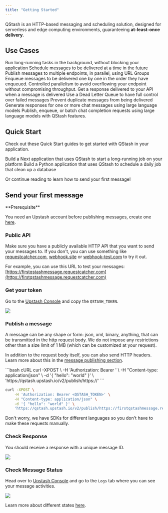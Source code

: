 ```yaml
---
title: "Getting Started"
---
```


QStash is an HTTP-based messaging and scheduling solution, designed for serverless
and edge computing environments, guaranteeing **at-least-once delivery**.

## Use Cases 

<CardGroup cols={2}>
  <Card title="Background Jobs" icon="share-all" href='/qstash/features/background-jobs'>
    Run long-running tasks in the background, without blocking your application
  </Card>
  <Card title="Schedules" icon="calendar-days" href='/qstash/features/schedules'>
    Schedule messages to be delivered at a time in the future
  </Card>
  <Card title="Fan out" icon="arrows-maximize" href='/qstash/features/url-groups'>
    Publish messages to multiple endpoints, in parallel, using URL Groups
  </Card>
  <Card title="FIFO" icon="right-left" href='/qstash/features/queues#ordered-delivery'>
    Enqueue messages to be delivered one by one in the order they have enqueued.
  </Card>
  <Card title="Parallelism" icon="arrows-up-to-line" href='/qstash/features/queues#controlled-parallelism'>
    Controlled parallelism to avoid overflowing your endpoint without compromising throughput.
</Card>
  <Card title="Callbacks" icon="phone" href='/qstash/features/callbacks'>
   Get a response delivered to your API when a message is delivered
  </Card>
  <Card title="Retry Failed Jobs" icon="repeat" href='/qstash/features/dlq'>
    Use a Dead Letter Queue to have full control over failed messages
  </Card>
  <Card title="Deduplication" icon="copy" href='/qstash/features/deduplication'>
    Prevent duplicate messages from being delivered
  </Card>
  <Card title="LLM" icon="message" href="/qstash/features/llm">
    Generate responses for one or more chat messages using large language models
  </Card>
  <Card title="LLM Integrations" icon="shapes" href="/qstash/features/llm#integrations-with-qstash-apis">
    Publish, enqueue, or batch chat completion requests using large language models with QStash features.
  </Card>
</CardGroup>

## Quick Start

Check out these Quick Start guides to get started with QStash in your application.

<CardGroup cols={2}>
  <Card title="Next.js" icon="node-js" href='/qstash/quickstarts/vercel-nextjs'>
    Build a Next application that uses QStash to start a long-running job on your platform
  </Card>
  <Card title="Python" icon="python" href='/qstash/quickstarts/python-vercel'>
    Build a Python application that uses QStash to schedule a daily job that clean up a database
  </Card>
</CardGroup>

Or continue reading to learn how to send your first message!

## Send your first message

<Check>
**Prerequisite**

You need an Upstash account before publishing messages, create one
[here](https://console.upstash.com).
</Check>

### Public API

Make sure you have a publicly available HTTP API that you want to send your
messages to. If you don't, you can use something like
[requestcatcher.com](https://requestcatcher.com/), [webhook.site](https://webhook.site/) or
[webhook-test.com](https://webhook-test.com/) to try it out.

For example, you can use this URL to test your messages: [https://firstqstashmessage.requestcatcher.com](https://firstqstashmessage.requestcatcher.com)

### Get your token

Go to the [Upstash Console](https://console.upstash.com/qstash) and copy the
`QSTASH_TOKEN`.

<Frame>
  <img src="/img/qstash/rest_token.png" />
</Frame>

### Publish a message

A message can be any shape or form: json, xml, binary, anything, that can be
transmitted in the http request body. We do not impose any restrictions other
than a size limit of 1 MB (which can be customized at your request).

In addition to the request body itself, you can also send HTTP headers. Learn
more about this in the [message publishing section](/qstash/howto/publishing).

<CodeGroup>
```bash cURL
curl -XPOST \
    -H 'Authorization: Bearer <QSTASH_TOKEN>' \
    -H "Content-type: application/json" \
    -d '{ "hello": "world" }' \
    'https://qstash.upstash.io/v2/publish/https://<your-api-url>'
```

```bash cURL RequestCatcher
curl -XPOST \
    -H 'Authorization: Bearer <QSTASH_TOKEN>' \
    -H "Content-type: application/json" \
    -d '{ "hello": "world" }' \
    'https://qstash.upstash.io/v2/publish/https://firstqstashmessage.requestcatcher.com/test'
```
</CodeGroup>

Don't worry, we have SDKs for different languages so you don't
have to make these requests manually.

### Check Response

You should receive a response with a unique message ID.

<Frame>
  <img src="/img/qstash/reqcatcher.png" />
</Frame>

### Check Message Status

Head over to [Upstash Console](https://console.upstash.com/qstash) and go to the
`Logs` tab where you can see your message activities.

<Frame>
  <img src="/img/qstash/log.png" />
</Frame>

Learn more about different states [here](/qstash/howto/debug-logs).
